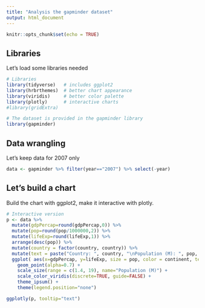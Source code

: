 ```yaml
---
title: "Analysis the gapminder dataset"
output: html_document
---
```


```r
knitr::opts_chunk$set(echo = TRUE)
```

## Libraries

Let's load some libraries needed
```r
# Libraries
library(tidyverse)   # includes ggplot2
library(hrbrthemes)  # better chart appearance
library(viridis)     # better color palette
library(plotly)      # interactive charts
#library(gridExtra)

# The dataset is provided in the gapminder library
library(gapminder)
```

## Data wrangling

Let's keep data for 2007 only

```r
data <- gapminder %>% filter(year=="2007") %>% select(-year)
```


## Let's build a chart

Build the chart with ggplot2, make it interactive with plotly.


```r
# Interactive version
p <- data %>%
  mutate(gdpPercap=round(gdpPercap,0)) %>%
  mutate(pop=round(pop/1000000,2)) %>%
  mutate(lifeExp=round(lifeExp,1)) %>%
  arrange(desc(pop)) %>%
  mutate(country = factor(country, country)) %>%
  mutate(text = paste("Country: ", country, "\nPopulation (M): ", pop, "\nLife Expectancy: ", lifeExp, "\nGdp per capita: ", gdpPercap, sep="")) %>%
  ggplot( aes(x=gdpPercap, y=lifeExp, size = pop, color = continent, text=text)) +
    geom_point(alpha=0.7) +
    scale_size(range = c(1.4, 19), name="Population (M)") +
    scale_color_viridis(discrete=TRUE, guide=FALSE) +
    theme_ipsum() +
    theme(legend.position="none")

ggplotly(p, tooltip="text")
````